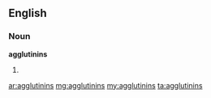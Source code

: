==English==
===Noun===
'''agglutinins'''
# {{plural of|[[agglutinin]]}}

[[ar:agglutinins]]
[[mg:agglutinins]]
[[my:agglutinins]]
[[ta:agglutinins]]